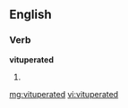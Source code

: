 ==English==

===Verb===
'''vituperated'''

# {{past of|[[vituperate]]}}

[[mg:vituperated]]
[[vi:vituperated]]